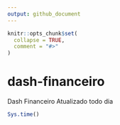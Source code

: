 ```yaml
---
output: github_document
---
```


<!-- README.md is generated from README.Rmd. Please edit that file -->

```r
knitr::opts_chunk$set(
  collapse = TRUE,
  comment = "#>"
)
```

# dash-financeiro

Dash Financeiro Atualizado todo dia

```r
Sys.time()
```

